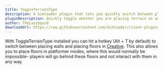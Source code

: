 ```yaml
---
title: ToggleTerrainType
description: A Gimloader plugin that lets you quickly switch between placing walls and floors
pluginDescription: Quickly toggle whether you are placing terrain as walls or as floor. Allows you to place tiles as floors in platformer mode.
author: TheLazySquid
downloadUrl: https://raw.githubusercontent.com/Gimloader/client-plugins/main/plugins/ToggleTerrainType.js
---
```



With ToggleTerrainType installed you can hit a hotkey (Alt + T by default) to switch between placing walls and placing floors in [Creative](https://gimkit.wiki/wiki/Gimkit_Creative). This also allows you to place floors in platformer modes, where this would normally be impossible- players will go behind these floors and not interact with them in any way.

<ButtonInstall client:only="svelte" name="ToggleTerrainType" url="https://raw.githubusercontent.com/Gimloader/client-plugins/main/plugins/ToggleTerrainType.js" />